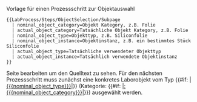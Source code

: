 <noinclude>
{{LabProcess/Step/Subpage/Template
  |form=Form:{{BASEPAGENAME}}
  |template=Template:{{BASEPAGENAME}}
  |status=Complete
  |version=3.0
}}


Vorlage für einen Prozessschritt zur Objektauswahl

<pre>
{{LabProcess/Steps/ObjectSelection/Subpage
  | nominal_object_category=Objekt Kategory, z.B. Folie
  | actual_object_category=Tatsächliche Objekt Kategory, z.B. Folie
  | nominal_object_type=Objekttyp, z.B. Siliconfolie
  | nominal_object_instance=Objektinstanz, z.B. ein bestimmtes Stück Siliconfolie
  | actual_object_type=Tatsächliche verwendeter Objekttyp
  | actual_object_instance=Tatsächlich verwendete Objektinstanz
}}

</pre>
Seite bearbeiten um den Quelltext zu sehen.
</noinclude>
<includeonly>
<!-- PARAMETER
-->{{LabProcess/Parameter
   |name=ObjectCategory |type=Nominal |property=HasObjectCategory |value={{{nominal_object_category|}}}
}}<!--
-->{{LabProcess/Parameter
   |name=ObjectCategory |type=Actual |property=HasObjectCategory |value={{{actual_object_category|}}}
}}<!--
-->{{LabProcess/Parameter
   |name=ObjectTyp |type=Nominal |property=HasObjectType |value={{{nominal_object_type|}}}
}}<!--
-->{{LabProcess/Parameter
   |name=ObjectType |type=Actual |property=HasObjectType |value={{{actual_object_type|}}}
}}<!--
-->{{LabProcess/Parameter
   |name=ObjectInstance |type=Nominal |property=HasObjectInstance |value={{{nominal_object_instance|}}}
}}<!--
-->{{LabProcess/Parameter
   |name=ObjectInstance |type=Actual |property=HasObjectInstance |value={{{actual_object_instance|}}}
}}<!--
--><!-- BESCHREIBUNG (Dubliziert in Unterseitenvorlage) -->
Für den nächsten Prozessschritt muss zunächst eine konkretes Laborobjekt vom Typ 
{{#if: {{{nominal_object_type|}}}|[[{{{nominal_object_type}}}]]|{{Message/NotDefined}}}} 
(Kategorie: {{#if: {{{nominal_object_category|}}}|[[:{{{nominal_object_category}}}]]|{{Message/NotDefined}}}}) 
ausgewählt werden.

{{LabProcess/Query/GenericParam
|process_step_name={{{name|}}}
|parameter_name=Objektinstanz
|exists_intro_msg=Ausgewählt wurde 
|exists_outro_msg=.
|exists_not_msg=Die Auswahl muss noch getroffen werden.}}
<!--
-->{{LabProcess/Step/Footer
|specific_template=Template:LabProcess/Steps/ObjectSelection/Subpage
}}
</includeonly>